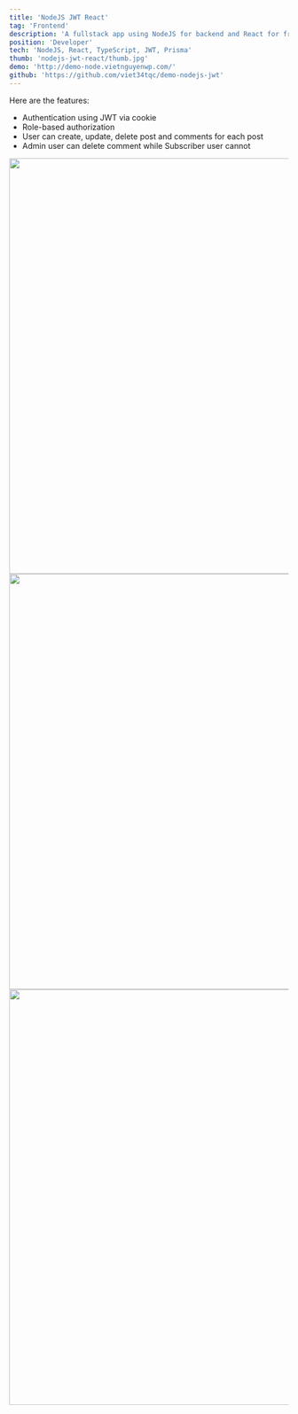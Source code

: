 ```yaml
---
title: 'NodeJS JWT React'
tag: 'Frontend'
description: 'A fullstack app using NodeJS for backend and React for frontend'
position: 'Developer'
tech: 'NodeJS, React, TypeScript, JWT, Prisma'
thumb: 'nodejs-jwt-react/thumb.jpg'
demo: 'http://demo-node.vietnguyenwp.com/'
github: 'https://github.com/viet34tqc/demo-nodejs-jwt'
---
```


Here are the features:

- Authentication using JWT via cookie
- Role-based authorization
- User can create, update, delete post and comments for each post
- Admin user can delete comment while Subscriber user cannot

<Image src="https://i.imgur.com/5TjOdpn.png" width="1280" height="750" />

<Image src="https://i.imgur.com/oL6XTMq.png" width="1280" height="750" />

<Image src="https://i.imgur.com/yoh7Kkm.png" width="1280" height="750" />

